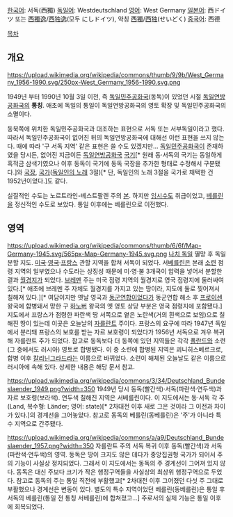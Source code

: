 [[한국어]]: 서독(西獨)
[[독일어]]: Westdeutschland
[[영어]]: West Germany
[[일본어]]: 西ドイツ 또는 [[정체자|西獨逸]]/[[신자체|西独逸]](모두 にしドイツ), 약칭 [[정체자|西獨]]/[[신자체|西独]](せいどく)
[[중국어]]: 西德

[[목차]]

== 개요 ==
https://upload.wikimedia.org/wikipedia/commons/thumb/9/9b/West_Germany_1956-1990.svg/250px-West_Germany_1956-1990.svg.png

1949년 부터 1990년 10월 3일 이전, 즉 [[독일민주공화국]](동독)이 있었던 시절 [[독일|독일연방공화국]]의 '''통칭'''. 애초에 독일의 통일이 독일연방공화국의 영토 확장 및 독일민주공화국의 소멸이다. 

동북쪽에 위치한 독일민주공화국과 대조하는 표현으로 서독 또는 서부독일이라고 했다. 따라서 독일민주공화국이 없어진 뒤의 독일연방공화국에 대해선 이런 표현을 쓰지 않는다. 때에 따라 '구 서독 지역' 같은 표현은 쓸 수도 있겠지만... [[독일민주공화국]]이 존재하였을 당시든, 없어진 지금이든 [[독일연방공화국]] [[국기]][* 원래 동·서독의 국기는 동일하게 흑적금 삼색기였으나 이후 동독이 국기에 동독 국장을 추가한 형태로 수정해서 구분됐다.]와 [[국장]], [[국가(노래)|국가]]([[독일인의 노래]] 3절)[* 단, 독일인의 노래 3절을 국가로 채택한 건 1952년이었다.]도 같다.

실질적인 수도는 노르트라인-베스트팔렌 주의 [[본]]. 하지만 [[임시수도]] 취급이었고, [[베를린]]을 정신적인 수도로 보았다. 통일 이후에는 베를린으로 이전했다.

== 영역 ==
https://upload.wikimedia.org/wikipedia/commons/thumb/6/6f/Map-Germany-1945.svg/565px-Map-Germany-1945.svg.png
[[나치 독일]] 멸망 후 독일 분할 지도. [[미국]]·[[영국]]·[[프랑스]] 관할 지역을 합쳐 서독이 되었다. 서[[베를린]]은 본래 [[소련]] 점령 지역의 일부였으나 수도라는 상징성 때문에 미·영·불 3개국이 압력을 넣어서 분할한 결과 [[월경지]]가 되었다. [[브레멘]] 주는 미국 점령 지역의 월경지로 영국 점령지에 둘러싸여 있다.[* 애초에 브레멘 주 자체도 월경지를 가지고 있는 땅이라, 지도에 둘로 찢어져서 칠해져 있다.][* 여담이지만 옛날 영국과 [[동군연합]]이었다가 동군연합 해소 후 [[프로이센]] 왕국에 합병돼서 망한 구 [[하노버]] 왕국의 옛 영토 상당 부분은 영국 점령지에 포함됐다.] 지도에서 프랑스가 점령한 파란색 땅 서쪽으로 옅은 노란색(거의 흰색으로 보임)으로 칠해진 땅이 있는데 이곳은 오늘날의 [[자를란트]] 주이다. 프랑스의 요구에 따라 1947년 독일에서 분리돼 프랑스의 보호를 받는 자르 보호령이 되었다가 1956년 서독으로 겨우 복귀해 자를란트 주가 되었다. 참고로 동독보다 더 동쪽에 있던 지역들은 각각 [[폴란드]]와 소련(그 중에서도 러시아) 영토로 합병됐다. 이 중 소련에 합병된 지역은 쾨니히스베르크로, 합병 이후 [[칼리닌그라드]]라는 이름으로 바뀌었다. 소련이 해체된 오늘날도 같은 이름으로 러시아에 속해 있다. 상세한 내용은 해당 문서 참고.

https://upload.wikimedia.org/wikipedia/commons/3/34/Deutschland_Bundeslaender_1949.png?width=350
1949년 당시 동독(빨간색)·서독(파란색·연두색)과 자르 보호령(보라색). 연두색 칠해진 지역은 서베를린이다. 이 지도에서는 동·서독 각 주(Land, 복수형: Länder; 영어: state)[* 2차대전 이후 새로 그은 것이라 그 이전과 차이가 있다.]의 경계선을 그어놓았다. 참고로 동독의 베를린(동베를린)은 '주'가 아니라 특수 지역으로 간주됐다.

https://upload.wikimedia.org/wikipedia/commons/a/a9/Deutschland_Bundeslaender_1957.png?width=350
자를란트 주의 서독 복귀 이후 동독(빨간색)과 서독(파란색·연두색)의 영역. 동독은 땅이 크지도 않은 데다가 중앙집권형 국가가 되어서 주의 기능이 사실상 정지되었다. 그래서 이 지도에서는 동독의 주 경계선이 그어져 있지 않다. 동독은 대신 주보다 크기가 작은 행정구역들을 사실상의 최상위 행정구역으로 두었다. 참고로 동독의 주는 통일 직전에 부활했고[* 2차대전 이후 그어졌던 다섯 주 그대로 부활했으나 경계선은 변동이 있다. 별도의 특수 지역이었던 베를린(동베를린)은 통일 후 서독의 베를린(통일 전 통칭 서베를린)에 합쳐졌고...] 주로서의 실제 기능은 통일 이후에 회복되었다.
